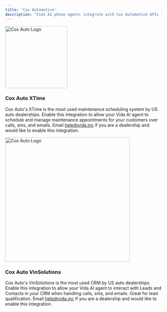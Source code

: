 ```yaml
---
title: 'Cox Automotive'
description: "Vida AI phone agents integrate with Cox Automotive APIs for scheduling, lead qualification, and more!"
---
```


<img src="https://vidapublic.s3.us-east-2.amazonaws.com/coxauto-logo.jpg" alt="Cox Auto Logo" noZoom width="200" />

### Cox Auto XTime

Cox Auto's XTime is the most used maintenance scheduling system by US auto dealerships. Enable this integration to allow your Vida AI agent to schedule and manage maintenance appointments for your customers over calls, sms, and emails. Email help@vida.inc if you are a dealership and would like to enable this integration.

<img src="https://vidapublic.s3.us-east-2.amazonaws.com/vida-xtime-logo.png" alt="Cox Auto Logo" noZoom width="400" />

### Cox Auto VinSolutions

Cox Auto's VinSolutions is the most used CRM by US auto dealerships. Enable this integration to allow your Vida AI agent to interact with Leads and Contacts in your CRM when handling calls, sms, and emails. Great for lead qualification. Email help@vida.inc if you are a dealership and would like to enable this integration.